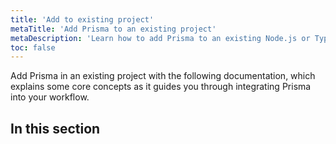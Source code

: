 ```yaml
---
title: 'Add to existing project'
metaTitle: 'Add Prisma to an existing project'
metaDescription: 'Learn how to add Prisma to an existing Node.js or TypeScript project by connecting it to your database of choice and generating a Prisma Client for database access.'
toc: false
---
```


<TopBlock>

Add Prisma in an existing project with the following documentation, which explains some core concepts as it guides you through integrating Prisma into your workflow.

</TopBlock>

## In this section

<Subsections />
